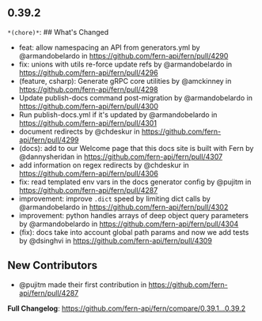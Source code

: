 ## 0.39.2
`*(chore)*`: ## What's Changed
* feat: allow namespacing an API from generators.yml by @armandobelardo in https://github.com/fern-api/fern/pull/4290
* fix: unions with utils re-force update refs by @armandobelardo in https://github.com/fern-api/fern/pull/4296
* (feature, csharp): Generate gRPC core utilities by @amckinney in https://github.com/fern-api/fern/pull/4298
* Update publish-docs command post-migration by @armandobelardo in https://github.com/fern-api/fern/pull/4300
* Run publish-docs.yml if it's updated by @armandobelardo in https://github.com/fern-api/fern/pull/4301
* document redirects by @chdeskur in https://github.com/fern-api/fern/pull/4299
* (docs): add to our Welcome page that this docs site is built with Fern by @dannysheridan in https://github.com/fern-api/fern/pull/4307
* add information on regex redirects by @chdeskur in https://github.com/fern-api/fern/pull/4306
* fix: read templated env vars in the docs generator config by @pujitm in https://github.com/fern-api/fern/pull/4287
* improvement: improve `.dict` speed by limiting dict calls by @armandobelardo in https://github.com/fern-api/fern/pull/4302
* improvement: python handles arrays of deep object query parameters by @armandobelardo in https://github.com/fern-api/fern/pull/4304
* (fix): docs take into account global path params and now we add tests by @dsinghvi in https://github.com/fern-api/fern/pull/4309

## New Contributors
* @pujitm made their first contribution in https://github.com/fern-api/fern/pull/4287

**Full Changelog**: https://github.com/fern-api/fern/compare/0.39.1...0.39.2

